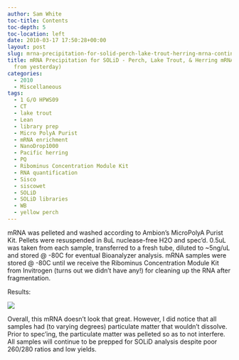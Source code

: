 ```yaml
---
author: Sam White
toc-title: Contents
toc-depth: 5
toc-location: left
date: 2010-03-17 17:50:28+00:00
layout: post
slug: mrna-precipitation-for-solid-perch-lake-trout-herring-mrna-continued-from-yesterday
title: mRNA Precipitation for SOLiD - Perch, Lake Trout, & Herring mRNA (CONTINUED
  from yesterday)
categories:
  - 2010
  - Miscellaneous
tags:
  - 1 G/O HPWS09
  - CT
  - lake trout
  - Lean
  - library prep
  - Micro PolyA Purist
  - mRNA enrichment
  - NanoDrop1000
  - Pacific herring
  - PQ
  - Ribominus Concentration Module Kit
  - RNA quantification
  - Sisco
  - siscowet
  - SOLiD
  - SOLiD libraries
  - WB
  - yellow perch
---
```


mRNA was pelleted and washed according to Ambion's MicroPolyA Purist Kit. Pellets were resuspended in 8uL nuclease-free H2O and spec'd. 0.5uL was taken from each sample, transferred to a fresh tube, diluted to ~5ng/uL and stored @ -80C for eventual Bioanalyzer analysis. mRNA samples were stored @ -80C until we receive the Ribominus Concentration Module Kit from Invitrogen (turns out we didn't have any!) for cleaning up the RNA after fragmentation.

Results:

![](https://eagle.fish.washington.edu/Arabidopsis/RNA%20Spec%20Readings/20100317%20mRNA.jpg)

Overall, this mRNA doesn't look that great. However, I did notice that all samples had (to varying degrees) particulate matter that wouldn't dissolve. Prior to spec'ing, the particulate matter was pelleted so as to not interfere. All samples will continue to be prepped for SOLiD analysis despite poor 260/280 ratios and low yields.
